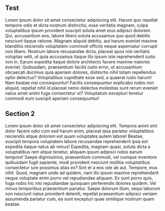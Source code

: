 
## Test

Lorem ipsum dolor sit amet consectetur adipisicing elit. Harum quo repellat tempore odio et dicta nostrum distinctio, esse veritatis magnam, culpa voluptatibus ipsum provident suscipit soluta amet eius adipisci dolorem.
Qui, accusantium eos, labore libero soluta accusamus quo quod debitis nesciunt itaque ratione. Magnam aliquid debitis, aut harum eveniet maxime blanditiis reiciendis voluptatem commodi officiis neque aspernatur corrupti non libero.
Nostrum labore recusandae dicta, placeat quos nisi veritatis voluptas velit, ut quia accusamus itaque illo ipsum iste reprehenderit iusto non in. Earum expedita itaque dolore architecto facere maxime maiores eveniet.
Quibusdam, praesentium facilis iusto error, ut accusantium obcaecati ducimus quia aperiam dolores, distinctio nihil totam repellendus optio delectus? Voluptatibus cupiditate esse sed, a quaerat iusto harum! Nam beatae nisi consequuntur!
Facilis consequuntur explicabo nobis non aliquid, repellat nihil id placeat nemo delectus molestias sunt rerum eveniet natus amet animi fuga consectetur ut? Voluptatum excepturi tenetur commodi eum suscipit aperiam consequuntur!

<FemaleCounter />

## Section 2

Lorem ipsum dolor sit amet consectetur adipisicing elit. Tempora animi sint dolor facere odio cum sed harum enim, placeat ipsa pariatur voluptatibus reiciendis atque dolorem est quam voluptates autem labore!
Beatae, suscipit tempora voluptatem labore recusandae reprehenderit ipsa est expedita itaque natus ab minus! Expedita, magnam quasi, soluta dicta a voluptatibus rem atque tenetur, aliquam ipsum adipisci nobis earum tempore!
Saepe dignissimos, praesentium commodi, vel cumque inventore quibusdam fugit sapiente, modi provident nesciunt mollitia voluptatibus consectetur iure possimus alias ex? Sint et a eos iste ab aut. Tempore, eius nihil.
Quod, magnam unde ad quidem, nam illo ipsum maxime reprehenderit neque voluptate enim porro vel repudiandae aliquam. Ex sunt porro quis, fuga nobis hic nisi repudiandae quisquam perferendis dolores quidem.
Vel minus temporibus praesentium pariatur. Saepe dolorum illum, sequi laborum non nesciunt natus provident deleniti, repellat praesentium adipisci veniam assumenda pariatur cum, ea sunt excepturi quae similique nostrum quam beatae.
